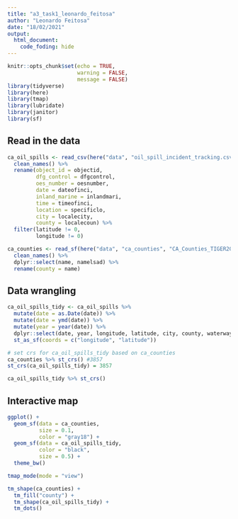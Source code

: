 ```yaml
---
title: "a3_task1_leonardo_feitosa"
author: "Leonardo Feitosa"
date: "18/02/2021"
output: 
  html_document:
    code_foding: hide
---
```


```r
knitr::opts_chunk$set(echo = TRUE,
                      warning = FALSE,
                      message = FALSE)
library(tidyverse)
library(here)
library(tmap)
library(lubridate)
library(janitor)
library(sf)
```

## Read in the data

```r
ca_oil_spills <- read_csv(here("data", "oil_spill_incident_tracking.csv")) %>% 
  clean_names() %>% 
  rename(object_id = objectid,
         dfg_control = dfgcontrol,
         oes_number = oesnumber,
         date = dateofinci,
         inland_marine = inlandmari,
         time = timeofinci,
         location = specificlo,
         city = localecity,
         county = localecoun) %>% 
  filter(latitude != 0,
         longitude != 0)

ca_counties <- read_sf(here("data", "ca_counties", "CA_Counties_TIGER2016.shp")) %>% 
  clean_names() %>% 
  dplyr::select(name, namelsad) %>% 
  rename(county = name)
```

## Data wrangling

```r
ca_oil_spills_tidy <- ca_oil_spills %>%
  mutate(date = as.Date(date)) %>% 
  mutate(date = ymd(date)) %>% 
  mutate(year = year(date)) %>% 
  dplyr::select(date, year, longitude, latitude, city, county, waterway) %>% 
  st_as_sf(coords = c("longitude", "latitude"))

# set crs for ca_oil_spills_tidy based on ca_counties
ca_counties %>% st_crs() #3857
st_crs(ca_oil_spills_tidy) = 3857

ca_oil_spills_tidy %>% st_crs()
```

## Interactive map

```r
ggplot() +
  geom_sf(data = ca_counties,
          size = 0.1,
          color = "gray18") +
  geom_sf(data = ca_oil_spills_tidy,
          color = "black",
          size = 0.5) +
  theme_bw()
```


```r
tmap_mode(mode = "view")

tm_shape(ca_counties) +
  tm_fill("county") +
  tm_shape(ca_oil_spills_tidy) +
  tm_dots()
```


























